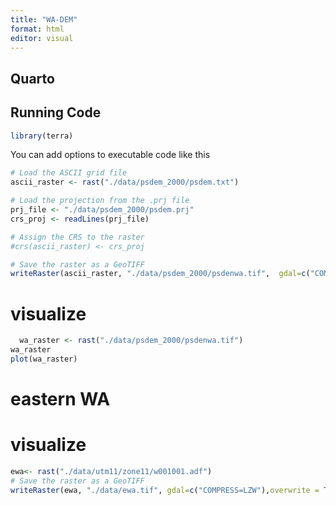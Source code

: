 ```yaml
---
title: "WA-DEM"
format: html
editor: visual
---
```


## Quarto



## Running Code



```r
library(terra)
```

You can add options to executable code like this

```r
# Load the ASCII grid file
ascii_raster <- rast("./data/psdem_2000/psdem.txt")

# Load the projection from the .prj file
prj_file <- "./data/psdem_2000/psdem.prj"
crs_proj <- readLines(prj_file)

# Assign the CRS to the raster
#crs(ascii_raster) <- crs_proj

# Save the raster as a GeoTIFF
writeRaster(ascii_raster, "./data/psdem_2000/psdenwa.tif",  gdal=c("COMPRESS=LZW"), overwrite = TRUE)
```

# visualize
```r
  wa_raster <- rast("./data/psdem_2000/psdenwa.tif")
wa_raster
plot(wa_raster)
```




# eastern WA

# visualize
```r
ewa<- rast("./data/utm11/zone11/w001001.adf")
# Save the raster as a GeoTIFF
writeRaster(ewa, "./data/ewa.tif", gdal=c("COMPRESS=LZW"),overwrite = TRUE)
```
